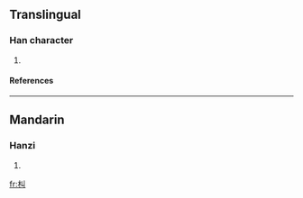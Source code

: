 ==Translingual==
===Han character===
{{Han char|rn=75|rad=木|as=02|sn=6|four=4290<sub>0</sub>|canj=木女中 (DVL)}}
# {{defn|Han|sort=木02}}
====References====
{{Han ref|kx=0510.130|dkj=14436|dj=0894.100|hdz=21156.030|uh=673B|ud=26427|bh=C9F2|bd=51698}}

----
==Mandarin==
===Hanzi===
{{cmn-hanzi|pin=[[jiū]] (jiu1)|wg=chiu<sup>1</sup>}}
# {{defn|Mandarin}}

[[fr:朻]]